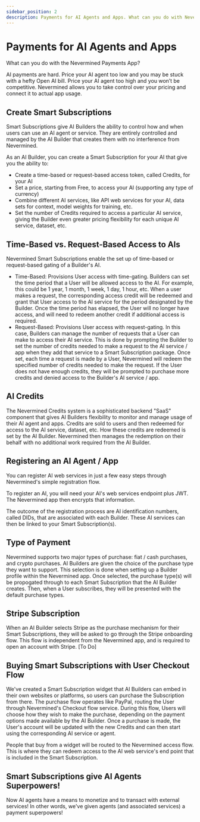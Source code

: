 ```yaml
---
sidebar_position: 2
description: Payments for AI Agents and Apps. What can you do with Nevermined Payments App?
---
```


# Payments for AI Agents and Apps

What can you do with the Nevermined Payments App?

AI payments are hard. Price your AI agent too low and you may be stuck with a hefty Open AI bill. Price your AI agent too high and you won’t be competitive. Nevermined allows you to take control over your pricing and connect it to actual app usage.	

## Create Smart Subscriptions

Smart Subscriptions give AI Builders the ability to control how and when users can use an AI agent or service. They are entirely controlled and managed by the AI Builder that creates them with no interference from Nevermined.

As an AI Builder, you can create a Smart Subscription for your AI that give you the ability to:
- Create a time-based or request-based access token, called Credits, for your AI
- Set a price, starting from Free, to access your AI (supporting any type of currency)
- Combine different AI services, like API web services for your AI, data sets for context, model weights for training, etc.  
- Set the number of Credits required to access a particular AI service, giving the Builder even greater pricing flexibility for each unique AI service, dataset, etc.

## Time-Based vs. Request-Based Access to AIs

Nevermined Smart Subscriptions enable the set up of time-based or request-based gating of a Builder's AI. 

- Time-Based: Provisions User access with time-gating. Builders can set the time period that a User will be allowed access to the AI. For example, this could be 1 year, 1 month, 1 week, 1 day, 1 hour, etc. When a user makes a request, the corresponding access credit will be redeemed and grant that User access to the AI service for the period designated by the Builder. Once the time period has elapsed, the User will no longer have access, and will need to redeem another credit if additional access is required.
- Request-Based: Provisions User access with request-gating. In this case, Builders can manage the number of requests that a User can make to access their AI service. This is done by prompting the Builder to set the number of credits needed to make a request to the AI service / app when they add that service to a Smart Subscription package. Once set, each time a request is made by a User, Nevermined will redeem the specified number of credits needed to make the request. If the User does not have enough credits, they will be prompted to purchase more credits and denied access to the Builder's AI service / app.

## AI Credits

The Nevermined Credits system is a sophisticated backend "SaaS" component that gives AI Builders flexibility to monitor and manage usage of their AI agent and apps. Credits are sold to users and then redeemed for access to the AI service, dataset, etc. How these credits are redeemed is set by the AI Builder. Nevermined then manages the redemption on their behalf with no additional work required from the AI Builder.

## Registering an AI Agent / App 

You can register AI web services in just a few easy steps through Nevermined's simple registration flow. 

To register an AI, you will need your AI's web services endpoint plus JWT. The Nevermined app then encrypts that information.

The outcome of the registration process are AI identification numbers, called DIDs, that are associated with each Builder. These AI services can then be linked to your Smart Subscription(s).

## Type of Payment

Nevermined supports two major types of purchase: fiat / cash purchases, and crypto purchases. AI Builders are given the choice of the purchase type they want to support. This selection is done when setting up a Builder profile within the Nevermined app. Once selected, the purchase type(s) will be propogated through to each Smart Subscription that the AI Builder creates. Then, when a User subscribes, they will be presented with the default purchase types.

## Stripe Subscription

When an AI Builder selects Stripe as the purchase mechanism for their Smart Subscriptions, they will be asked to go through the Stripe onboarding flow. This flow is independent from the Nevermined app, and is required to open an account with Stripe. [To Do]

## Buying Smart Subscriptions with User Checkout Flow 

We've created a Smart Subscription widget that AI Builders can embed in their own websites or platforms, so users can purchase the Subscription from there. The purchase flow operates like PayPal, routing the User through Nevermined's Checkout flow service. During this flow, Users will choose how they wish to make the purchase, depending on the payment options made available by the AI Builder. Once a purchase is made, the User's account will be updated with the new Credits and can then start using the corresponding AI service or agent.  

People that buy from a widget will be routed to the Nevermined access flow. This is where they can redeem access to the AI web service's end point that is included in the Smart Subscription.

## Smart Subscriptions give AI Agents Superpowers!

Now AI agents have a means to monetize and to transact with external services! In other words, we've given agents (and associated services) a payment superpowers!

